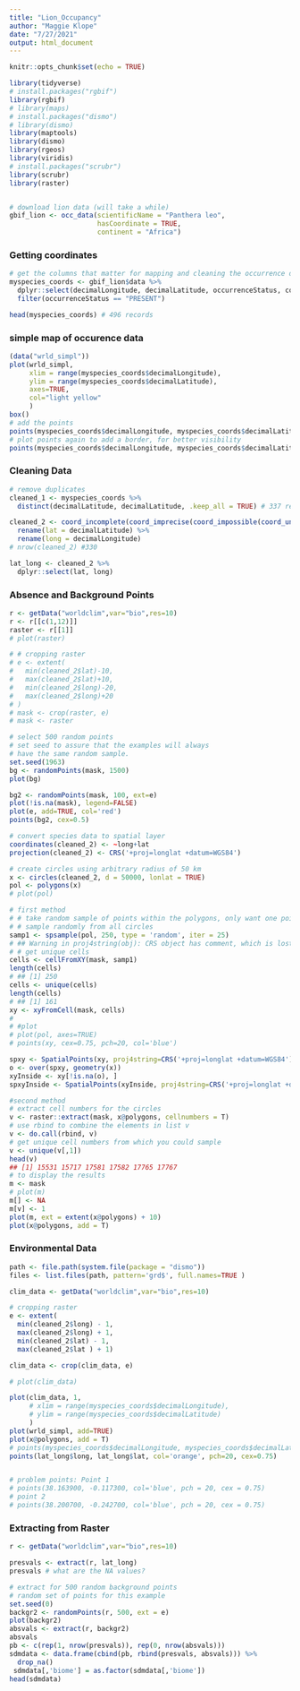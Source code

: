 ```yaml
---
title: "Lion_Occupancy"
author: "Maggie Klope"
date: "7/27/2021"
output: html_document
---
```


```r
knitr::opts_chunk$set(echo = TRUE)

library(tidyverse)
# install.packages("rgbif")
library(rgbif)
# library(maps)
# install.packages("dismo")
# library(dismo)
library(maptools)
library(dismo)
library(rgeos)
library(viridis)
# install.packages("scrubr")
library(scrubr)
library(raster)


# download lion data (will take a while)
gbif_lion <- occ_data(scientificName = "Panthera leo", 
                      hasCoordinate = TRUE, 
                      continent = "Africa")

```

### Getting coordinates
```r
# get the columns that matter for mapping and cleaning the occurrence data:
myspecies_coords <- gbif_lion$data %>% 
  dplyr::select(decimalLongitude, decimalLatitude, occurrenceStatus, coordinateUncertaintyInMeters, institutionCode, references) %>% 
  filter(occurrenceStatus == "PRESENT")

head(myspecies_coords) # 496 records

```


### simple map of occurence data
```r
(data("wrld_simpl"))
plot(wrld_simpl, 
     xlim = range(myspecies_coords$decimalLongitude), 
     ylim = range(myspecies_coords$decimalLatitude), 
     axes=TRUE, 
     col="light yellow"
     )
box()
# add the points
points(myspecies_coords$decimalLongitude, myspecies_coords$decimalLatitude, col='orange', pch=20, cex=0.75)
# plot points again to add a border, for better visibility
points(myspecies_coords$decimalLongitude, myspecies_coords$decimalLatitude, col='red', cex=0.75)

```


### Cleaning Data
```r
# remove duplicates
cleaned_1 <- myspecies_coords %>% 
  distinct(decimalLatitude, decimalLatitude, .keep_all = TRUE) # 337 remaining

cleaned_2 <- coord_incomplete(coord_imprecise(coord_impossible(coord_unlikely(cleaned_1)))) %>% 
  rename(lat = decimalLatitude) %>% 
  rename(long = decimalLongitude)
# nrow(cleaned_2) #330

lat_long <- cleaned_2 %>% 
  dplyr::select(lat, long)

```

### Absence and Background Points
```r
r <- getData("worldclim",var="bio",res=10)
r <- r[[c(1,12)]]
raster <- r[[1]]
# plot(raster)

# # cropping raster
# e <- extent(
#   min(cleaned_2$lat)-10,
#   max(cleaned_2$lat)+10, 
#   min(cleaned_2$long)-20,
#   max(cleaned_2$long)+20
# )
# mask <- crop(raster, e)
# mask <- raster

# select 500 random points
# set seed to assure that the examples will always
# have the same random sample.
set.seed(1963)
bg <- randomPoints(mask, 1500)
plot(bg)

bg2 <- randomPoints(mask, 100, ext=e)
plot(!is.na(mask), legend=FALSE)
plot(e, add=TRUE, col='red')
points(bg2, cex=0.5)

# convert species data to spatial layer
coordinates(cleaned_2) <- ~long+lat
projection(cleaned_2) <- CRS('+proj=longlat +datum=WGS84')

# create circles using arbitrary radius of 50 km
x <- circles(cleaned_2, d = 50000, lonlat = TRUE)
pol <- polygons(x)
# plot(pol)

# first method
# # take random sample of points within the polygons, only want one point per grid
# # sample randomly from all circles
samp1 <- spsample(pol, 250, type = 'random', iter = 25)
# ## Warning in proj4string(obj): CRS object has comment, which is lost in output
# # get unique cells
cells <- cellFromXY(mask, samp1)
length(cells)
# ## [1] 250
cells <- unique(cells)
length(cells)
# ## [1] 161
xy <- xyFromCell(mask, cells)
# 
# #plot
# plot(pol, axes=TRUE)
# points(xy, cex=0.75, pch=20, col='blue')

spxy <- SpatialPoints(xy, proj4string=CRS('+proj=longlat +datum=WGS84'))
o <- over(spxy, geometry(x))
xyInside <- xy[!is.na(o), ]
spxyInside <- SpatialPoints(xyInside, proj4string=CRS('+proj=longlat +datum=WGS84'))

#second method
# extract cell numbers for the circles
v <- raster::extract(mask, x@polygons, cellnumbers = T)
# use rbind to combine the elements in list v
v <- do.call(rbind, v)
# get unique cell numbers from which you could sample
v <- unique(v[,1])
head(v)
## [1] 15531 15717 17581 17582 17765 17767
# to display the results
m <- mask
# plot(m)
m[] <- NA
m[v] <- 1
plot(m, ext = extent(x@polygons) + 10)
plot(x@polygons, add = T)

```

### Environmental Data
```r
path <- file.path(system.file(package = "dismo"))
files <- list.files(path, pattern='grd$', full.names=TRUE )

clim_data <- getData("worldclim",var="bio",res=10)

# cropping raster
e <- extent(
  min(cleaned_2$long) - 1,
  max(cleaned_2$long) + 1,
  min(cleaned_2$lat) - 1,
  max(cleaned_2$lat ) + 1)

clim_data <- crop(clim_data, e)

# plot(clim_data)

plot(clim_data, 1, 
     # xlim = range(myspecies_coords$decimalLongitude), 
     # ylim = range(myspecies_coords$decimalLatitude)
     )
plot(wrld_simpl, add=TRUE)
plot(x@polygons, add = T)
# points(myspecies_coords$decimalLongitude, myspecies_coords$decimalLatitude, col='orange', pch=20, cex=0.75)
points(lat_long$long, lat_long$lat, col='orange', pch=20, cex=0.75)


# problem points: Point 1
# points(38.163900, -0.117300, col='blue', pch = 20, cex = 0.75)
# point 2
# points(38.200700, -0.242700, col='blue', pch = 20, cex = 0.75)


```

### Extracting from Raster
```r
r <- getData("worldclim",var="bio",res=10)

presvals <- extract(r, lat_long)
presvals # what are the NA values?

# extract for 500 random background points
# random set of points for this example
set.seed(0)
backgr2 <- randomPoints(r, 500, ext = e)
plot(backgr2)
absvals <- extract(r, backgr2)
absvals
pb <- c(rep(1, nrow(presvals)), rep(0, nrow(absvals)))
sdmdata <- data.frame(cbind(pb, rbind(presvals, absvals))) %>% 
  drop_na()
 sdmdata[,'biome'] = as.factor(sdmdata[,'biome'])
head(sdmdata)

```

